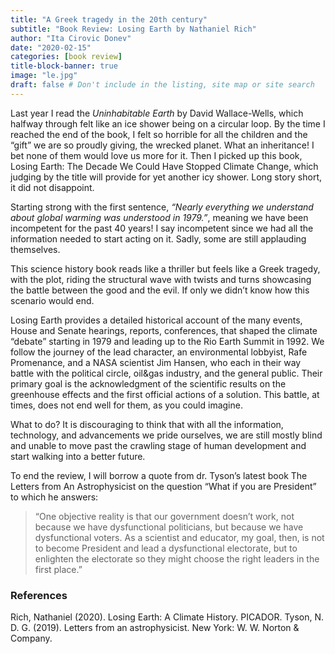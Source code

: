 ```yaml
---
title: "A Greek tragedy in the 20th century"
subtitle: "Book Review: Losing Earth by Nathaniel Rich"
author: "Ita Cirovic Donev"
date: "2020-02-15"
categories: [book review]
title-block-banner: true
image: "le.jpg"
draft: false # Don't include in the listing, site map or site search
---
```


Last year I read the *Uninhabitable Earth* by David Wallace-Wells, which halfway through felt like an ice shower being on a circular loop. By the time I reached the end of the book, I felt so horrible for all the children and the "gift" we are so proudly giving, the wrecked planet. What an inheritance! I bet none of them would love us more for it. Then I picked up this book, Losing Earth: The Decade We Could Have Stopped Climate Change, which judging by the title will provide for yet another icy shower. Long story short, it did not disappoint.

Starting strong with the first sentence, *"Nearly everything we understand about global warming was understood in 1979."*, meaning we have been incompetent for the past 40 years! I say incompetent since we had all the information needed to start acting on it. Sadly, some are still applauding themselves.

This science history book reads like a thriller but feels like a Greek tragedy, with the plot, riding the structural wave with twists and turns showcasing the battle between the good and the evil. If only we didn't know how this scenario would end.

Losing Earth provides a detailed historical account of the many events, House and Senate hearings, reports, conferences, that shaped the climate "debate" starting in 1979 and leading up to the Rio Earth Summit in 1992. We follow the journey of the lead character, an environmental lobbyist, Rafe Promenance, and a NASA scientist Jim Hansen, who each in their way battle with the political circle, oil&gas industry, and the general public. Their primary goal is the acknowledgment of the scientific results on the greenhouse effects and the first official actions of a solution. This battle, at times, does not end well for them, as you could imagine.

What to do? It is discouraging to think that with all the information, technology, and advancements we pride ourselves, we are still mostly blind and unable to move past the crawling stage of human development and start walking into a better future.

To end the review, I will borrow a quote from dr. Tyson's latest book The Letters from An Astrophysicist on the question "What if you are President" to which he answers:

> "One objective reality is that our government doesn't work, not because we have dysfunctional politicians, but because we have dysfunctional voters. As a scientist and educator, my goal, then, is not to become President and lead a dysfunctional electorate, but to enlighten the electorate so they might choose the right leaders in the first place."

### References

Rich, Nathaniel (2020). Losing Earth: A Climate History. PICADOR.
Tyson, N. D. G. (2019). Letters from an astrophysicist. New York: W. W. Norton & Company.